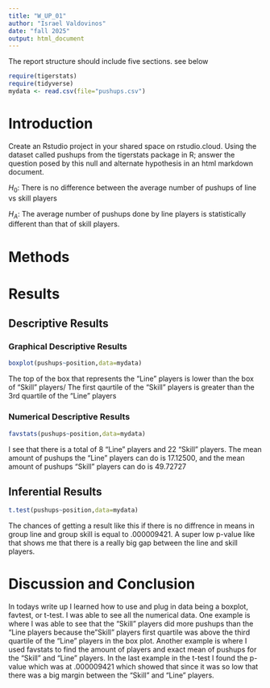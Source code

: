 ```yaml
---
title: "W_UP_01"
author: "Israel Valdovinos"
date: "fall 2025"
output: html_document
---
```




The report structure should include five sections.  see below



```r
require(tigerstats)
require(tidyverse)
mydata <- read.csv(file="pushups.csv")
```

# Introduction

<!--In this section you explain what you are trying to show. Where did the data come from? What is the research or other question you are trying to answer?!-->

Create an Rstudio project in your shared space on rstudio.cloud.  Using the dataset called pushups from the tigerstats package in R; answer the question posed by this null and alternate hypothesis in an html markdown document.

$H_0$: There is no difference between the average number of pushups of line vs skill players

$H_A$: The average number of pushups done by line players is statistically different than that of skill players.

# Methods

<!--Decide on your methods: use "variable analysis" or other appropriate descriptors. Make sure to choose at least one graphical method and at least one numerical method.!-->

# Results

<!--Divide this section into two sub-sections: One for your descriptive results and one for your inferential results.!-->

## Descriptive Results

### Graphical Descriptive Results

<!--Graphical results here. Make sure to show your code. Provide appropriate labels for axes, giving units if possible, and provide a good title for the graph, too. Use the graphical results to describe the patterns if any that exist in the data as focused toward the research question!-->


```r
boxplot(pushups~position,data=mydata)
```
  
The top of the box that represents the "Line" players is lower than the box of "Skill" players/ The first qaurtile of the "Skill" players is greater than the 3rd quartile of the "Line" players

### Numerical Descriptive Results

<!--Numerical results go here. Use the numerical results to describe the patterns if any that exist in the data as focused toward the research question!-->

```r
favstats(pushups~position,data=mydata)
```
  
I see that there is a total of 8 "Line" players and 22 "Skill" players. The mean amount of pushups the "Line" players can do is 17.12500, and the mean amount of pushups "Skill" players can do is 49.72727

## Inferential Results

<!--State hypothesis clearly. Make sure your discussion of the inferential test covers all the aspects that the test output produces, such as test statistic, p-value etc. Make a decision about the null hypothesis, explain the assumptions on which the selected test/procedure was based, and why the chosen procedure satisfys the assumptions and is appropriate to answer the research question!-->



```r
t.test(pushups~position,data=mydata)
```
  
The chances of getting a result like this if there is no diffrence in means in group line and group skill is equal to .000009421. A super low p-value like that shows me that there is a really big gap between the line and skill players.

# Discussion and Conclusion

<!--Discussion and conclusion here. If you found a relationship be sure to consider whether the relationship occurs because one of the variavbles causes the other, or whether they perhasps are related for some other reason. Watch the chapter 6 videos from the GeorgeTown videos collection.!-->

In todays write up I learned how to use and plug in data being a boxplot, favtest, or t-test. I was able to see all the numerical data. One example is where I was able to see that the "Skill" players did more pushups than the "Line players because the "Skill" players first quartile was above the third quartile of the "Line" players in the box plot. Another example is where I used favstats to find the amount of players and exact mean of pushups for the "Skill" and "Line" players. In the last example in the t-test I found the p-value which was at .000009421 which showed that since it was so low that there was a big margin between the "Skill" and "Line" players.